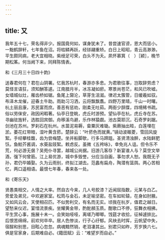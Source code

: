```yaml
---
---
---
```

title: 又
---



我年五十七，荣名得非少。报国竟何如，谋身犹未了。昔尝速官谤，恩大而惩小。一黜鹤辞轩，七年鱼在沼。将枯鳞再跃，经铩翮重矫。白日上昭昭，青云高渺渺。平生颇同病，老大宜相晓。紫绶足可荣，白头不为夭。夙怀慕箕（　）［颍］，晚节期松筿。何当阙下来，同拜陈情表。

和《三月三十日四十韵》

送春君何在？君在山阴署。忆我苏杭时，春游亦多悆。为君歌往事，岂取辞劳虑？莫怪言语狂，须知酬答遽。江南腊月半，冰冻凝如瘀。寒景尚苍茫，和风已吹嘘。女墙城似灶，雁齿桥如锯。鱼尾上奫沦，草芽生沮洳。律迟太簇管，日缓羲如驭。布泽木龙催，迎春土牛助。雨助习习洒，云将飘飘翥。四野万里晴，千山一时曙。杭土丽且康，苏民富而庶。善恶有惩劝，刚柔无吐茹。两衙少辞牒，四境稀书疏。俗以劳俫安，政因闲暇著。仙亭日登眺，虎丘时游预。望仙亭在杭，虎丘寺在苏。寻幽驻旌轩，选胜回宾御。舟移溪鸟避，乐作林猿觑。池古莫耶沉，石奇罗刹踞。剑池在苏州。罗刹石在杭州。水苗泥易耨，畲粟灰难锄。紫蕨抽出畦，白莲埋在淤。萎花红带暗，湿叶黄含菸。楚辞云：“叶菸色而就黄。”镜动波礟菱，雪回风旋絮。手经攀桂馥，齿为尝梅楚。坐并船脚欹，行多马蹄跙。圣贤清浊醉，水陆鲜肥饫。鱼鲙芥酱调，水葵盐豉絮。敕虑反。虽微《五袴咏》，幸免兆人诅。但令乐不荒，何必游无倨？吴苑仆寻罢，越城公尚据。旧游几客存？新宴谁人与？莫空文举酒，强下何曾筋。江上易优游，城中多毁誉。分应当自画，事勿求人恕。我既无子孙，君仍毕婚娶。久为云雨别，终拟江湖去。范蠡有扁舟，陶潜有篮舆。两心苦相忆，两口遥相语。最恨七年春，春来各一处。

和《寄乐天》

贤愚类相交，人情之大率。然自古今来，几人号胶漆？近闻屈指数，元某与白乙。旁爱及弟兄，中欢避家室。松筠与金石，未足喻坚密。在车如轮辕，在身如肘腋。又如风云会，天使相召匹。不似势利交，有名而无实。顷我在杭岁，值君之越日。望愁来仪迟，宴惜流景疾。坐耀黄金带，酌酡頳玉质。酣歌口不停，狂舞衣相拂。平生赏心事，施展十未一。会笑始哑哑，离嗟乃唧唧。饯筵才收拾，征棹遽排比。后恨苦绵绵，前欢何卒卒。居人色惨淡，行子心纡郁。风袂去时挥，云帆望中失，宿酲和别思，目眩心忽忽。病魂黯然销，老泪凄其出。别君只如昨，芳岁换六七。俱是官家身，后期难自必。《籍田赋》云：“难望岁而自必。”